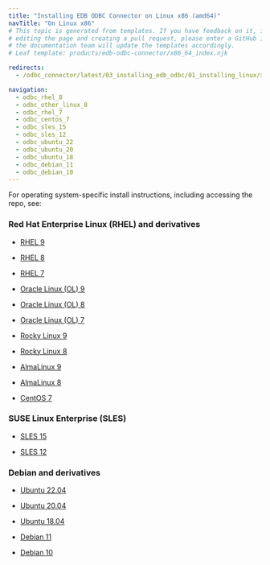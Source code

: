 ```yaml
---
title: "Installing EDB ODBC Connector on Linux x86 (amd64)"
navTitle: "On Linux x86"
# This topic is generated from templates. If you have feedback on it, instead of
# editing the page and creating a pull request, please enter a GitHub issue and
# the documentation team will update the templates accordingly.
# Leaf template: products/edb-odbc-connector/x86_64_index.njk

redirects:
  - /odbc_connector/latest/03_installing_edb_odbc/01_installing_linux/x86_amd64/

navigation:
  - odbc_rhel_8
  - odbc_other_linux_8
  - odbc_rhel_7
  - odbc_centos_7
  - odbc_sles_15
  - odbc_sles_12
  - odbc_ubuntu_22
  - odbc_ubuntu_20
  - odbc_ubuntu_18
  - odbc_debian_11
  - odbc_debian_10
---
```


For operating system-specific install instructions, including accessing the repo, see:

### Red Hat Enterprise Linux (RHEL) and derivatives

- [RHEL 9](odbc_rhel_9)

- [RHEL 8](odbc_rhel_8)

- [RHEL 7](odbc_rhel_7)

- [Oracle Linux (OL) 9](odbc_rhel_9)

- [Oracle Linux (OL) 8](odbc_rhel_8)

- [Oracle Linux (OL) 7](odbc_rhel_7)

- [Rocky Linux 9](odbc_other_linux_9)

- [Rocky Linux 8](odbc_other_linux_8)

- [AlmaLinux 9](odbc_other_linux_9)

- [AlmaLinux 8](odbc_other_linux_8)

- [CentOS 7](odbc_centos_7)

### SUSE Linux Enterprise (SLES)

- [SLES 15](odbc_sles_15)

- [SLES 12](odbc_sles_12)

### Debian and derivatives

- [Ubuntu 22.04](odbc_ubuntu_22)

- [Ubuntu 20.04](odbc_ubuntu_20)

- [Ubuntu 18.04](odbc_ubuntu_18)

- [Debian 11](odbc_debian_11)

- [Debian 10](odbc_debian_10)
